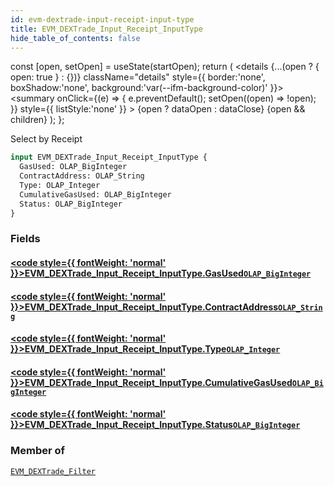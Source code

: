 ```yaml
---
id: evm-dextrade-input-receipt-input-type
title: EVM_DEXTrade_Input_Receipt_InputType
hide_table_of_contents: false
---
```







  const [open, setOpen] = useState(startOpen);
  return (
    <details {...(open ? { open: true } : {})} className="details" style={{ border:'none', boxShadow:'none', background:'var(--ifm-background-color)' }}>
      <summary
        onClick={(e) => {
          e.preventDefault();
          setOpen((open) => !open);
        }}
        style={{ listStyle:'none' }}
      >
      {open ? dataOpen : dataClose}
      </summary>
      {open && children}
    </details>
  );
};








Select by Receipt


```graphql
input EVM_DEXTrade_Input_Receipt_InputType {
  GasUsed: OLAP_BigInteger
  ContractAddress: OLAP_String
  Type: OLAP_Integer
  CumulativeGasUsed: OLAP_BigInteger
  Status: OLAP_BigInteger
}
```




### Fields

#### [<code style={{ fontWeight: 'normal' }}>EVM_DEXTrade_Input_Receipt_InputType.<b>GasUsed</b></code>](#)<Bullet />[`OLAP_BigInteger`](/docs/graphql-reference/inputs/olap-big-integer) <Badge class="badge badge--secondary" text="input"/> 
> 
> 
> 
> 

#### [<code style={{ fontWeight: 'normal' }}>EVM_DEXTrade_Input_Receipt_InputType.<b>ContractAddress</b></code>](#)<Bullet />[`OLAP_String`](/docs/graphql-reference/inputs/olap-string) <Badge class="badge badge--secondary" text="input"/> 
> 
> 
> 
> 

#### [<code style={{ fontWeight: 'normal' }}>EVM_DEXTrade_Input_Receipt_InputType.<b>Type</b></code>](#)<Bullet />[`OLAP_Integer`](/docs/graphql-reference/inputs/olap-integer) <Badge class="badge badge--secondary" text="input"/> 
> 
> 
> 
> 

#### [<code style={{ fontWeight: 'normal' }}>EVM_DEXTrade_Input_Receipt_InputType.<b>CumulativeGasUsed</b></code>](#)<Bullet />[`OLAP_BigInteger`](/docs/graphql-reference/inputs/olap-big-integer) <Badge class="badge badge--secondary" text="input"/> 
> 
> 
> 
> 

#### [<code style={{ fontWeight: 'normal' }}>EVM_DEXTrade_Input_Receipt_InputType.<b>Status</b></code>](#)<Bullet />[`OLAP_BigInteger`](/docs/graphql-reference/inputs/olap-big-integer) <Badge class="badge badge--secondary" text="input"/> 
> 
> 
> 
> 



### Member of

[`EVM_DEXTrade_Filter`](/docs/graphql-reference/inputs/evm-dextrade-filter)  <Badge class="badge badge--secondary" text="input"/>

